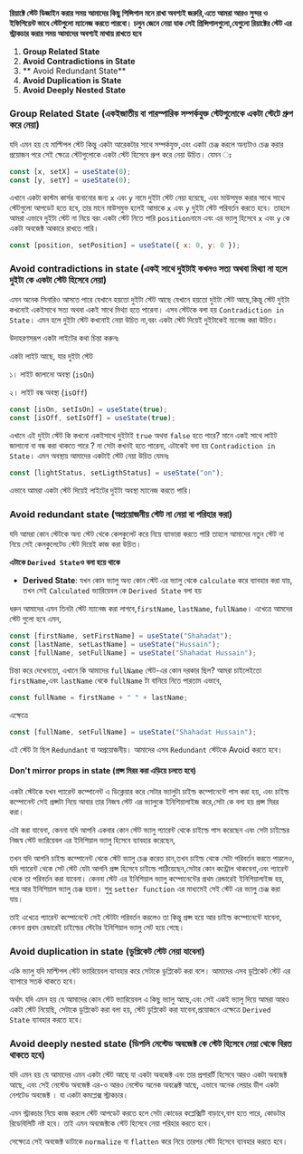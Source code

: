 **রিয়াক্টে স্টেট ডিজাইন করার সময় আমাদের কিছু পিন্সিপাল মনে রাখা অবশ্যই জরুরি,এতে আমরা আরও সুন্দর ও ইফিশিয়েন্ট ভাবে স্টেটগুলো ম্যানেজ করতে পারবো। চলুন জেনে নেয়া যাক সেই প্রিন্সিপালগুলো,যেগুলো রিয়াক্টের স্টেট এর স্ট্রাকচার করার সময় আমাদের অবশ্যই মাথায় রাখতে হবে**

1. **Group Related State**
2. **Avoid Contradictions in State**
3. ** Avoid Redundant State**
4. **Avoid Duplication is State**
5. **Avoid Deeply Nested State**

### Group Related State (একইজাতীয় বা পারস্পারিক সম্পর্কযুক্ত স্টেটগুলোকে একটা স্টেটে গ্রুপ করে নেয়া)

যদি এমন হয় যে মাল্টিপল স্টেট কিন্তু একটা আরেকটার সাথে সম্পর্কযুক্ত,এবং একটা চেঞ্জ করলে অন্যটাও চেঞ্জ করার প্রয়োজন পরে সেই ক্ষেত্রে স্টেটগুলোকে একটা স্টেট হিসেবে গ্রুপ করে নেয়া উচিত। যেমন ঃ

```jsx
const [x, setX] = useState(0);
const [y, setY] = useState(0);
```

এখানে একটা কাস্টম কার্সর বানানোর জন্য `x` এবং `y` নামে দুইটা স্টেট নেয়া হয়েছে, এবং মাউসমুভ করার সাথে সাথে স্টেটগুলো আপডেট হতে হবে, তার মানে মাউসমুভ হলেই আমাকে `x` এবং `y` দুইটা স্টেট পরিবর্তন করতে হবে। তাহলে আমরা এভাবে দুইটা স্টেট না নিয়ে বরং একটা স্টেট নিতে পারি `position`নামে এবং এর ভ্যালু হিসেবে `x` এবং `y` কে একটা অবজেক্ট আকারে রাখতে পারি।

```jsx
const [position, setPosition] = useState({ x: 0, y: 0 });
```

### Avoid contradictions in state (একই সাথে দুইটাই কখনও সত্য অথবা মিথ্যা না হলে দুইটা কে একটা স্টেট হিসেবে নেয়া)

এমন অনেক সিনারিও আসতে পারে যেখানে হয়তো দুইটা স্টেট আছে যেখানে হয়তো দুইটা স্টেট আছে,কিন্তু স্টেট দুইটা কখনোই একইসাথে সত্য অথবা একই সাথে মিথ্যা হতে পারেনা। এসব স্টেটকে বলা হয় `Contradiction in State`। এমন হলে দুইটা স্টেট কখনোই নেয়া উচিত না,বরং একটা স্টেট দিয়েই দুইটাকেই ম্যনেজ করা উচিত।

উদাহরণসরূপ একটা লাইটের কথা চিন্তা করুনঃ

একটা লাইট আছে, যার দুইটা স্টেট

১। লাইট জালানো অবস্থা (`isOn`)

২। লাইট বন্ধ অবস্থা (`isOff`)

```jsx
const [isOn, setIsOn] = useState(true);
const [isOff, setIsOff] = useState(true);
```

এখানে এই দুইটা স্টেট কি কখনো একইসাথে দুইটাই `true` অথবা `false` হতে পারে? মানে একই সাথে লাইট জালানো বা বন্ধ করা থাকতে পারে ? না সেটা কখনই হতে পারেনা, এটাকেই বলা হয় `Contradiction in State`। এমন অবস্থায় আমাদের একটাই স্টেট নেয়া উচিত যেমনঃ

```jsx
const [lightStatus, setLigthStatus] = useState("on");
```

এভাবে আমরা একটা স্টেট দিয়েই লাইটের দুইটা অবস্থা ম্যানেজ করতে পারি।

### Avoid redundant state (অপ্রয়োজনীয় স্টেট না নেয়া বা পরিহার করা)

যদি আমরা কোন স্টেটকে অন্য স্টেট থেকে কেলকুলেট করে নিয়ে ব্যাভারা করতে পারি তাহলে আমাদের নতুন স্টেট না নিয়ে সেই কেলকুলেটেড স্টেট দিয়েই কাজ করা উচিত।

**এটাকে `Derived State`ও বলা হয়ে থাকে**

-   **Derived State**: যখন কোন ভ্যালু অন্য কোন স্টেট এর ভ্যালু থেকে `calculate` করে ব্যাবহার করা যায়, তখন সেই `Calculated` ভ্যারিয়েবল কে `Derived State` বলা হয়

ধরুন আমাদের এমন তিনটা স্টেট ম্যানেজ করা লাগবে,`firstName`, `lastName`, `fullName`। এখেত্রে আমদের স্টেট গুলো হবে এমন,

```jsx
const [firstName, setFirstName] = useState("Shahadat");
const [lastName, setLastName] = useState("Hussain");
const [fullName, setFullName] = useState("Shahadat Hussain");
```

চিন্তা করে দেখেনতো, এখানে কি আমাদের `fullName` স্টেট-এর কোন দরকার ছিল? আমরা চাইলেইতো `firstName`,এবং `lastName` থেকে `fullName` টা বানিয়ে নিতে পারতাম এভাবে,

```jsx
const fullName = firstName + " " + lastName;
```

এক্ষেত্রে

```jsx
const [fullName, setFullName] = useState("Shahadat Hussain");
```

এই স্টেট টা ছিল `Redundant` বা অপ্রয়োজনীয়। আমাদের এসব `Redundant` স্টেটকে Avoid করতে হবে।

#### Don't mirror props in state (প্রপ্স মিরর করা এড়িয়ে চলতে হবে)

একটা স্টেটকে যখন প্যারেন্ট কম্পোনেন্ট এ ডিক্লেয়ার করে সেটার ভ্যালুটা চাইল্ড কম্পোনেন্টে পাস করা হয়, এবং চাইল্ড কম্পোনেন্ট সেই প্রপ্সটা নিয়ে আবার তার নিজস্ব স্টেট এর ভ্যালুকে ইনিশিয়ালাইজ করে,সেটা কে বলা হয় প্রপ্স মিরর করা।

এটা করা যাবেনা, কেননা যদি আপনি একবার কোন স্টেট ভ্যালু প্যারেন্ট থেকে চাইল্ডে পাস করেছেন এবং সেটা চাইল্ডের নিজস্ব স্টেট ভ্যরিয়েবল এর ইনিশিয়াল ভ্যালু হিসেবে ব্যাবহার করেছেন,

তখন যদি আপনি চাইল্ড কম্পোনেন্ট থেকে স্টেট ভ্যালু চেঞ্জ করেত চান,তখন চাইল্ড থেকে সেটা পরিবর্তন করতে পারলেও, যদি প্যারেন্ট থেকে সেট স্টেট যেটা আপনি প্রপ্স হিসেবে চাইল্ডে পাঠিয়েছেন,সেটার কোন কন্ট্রোল থাকবেনা,এবং প্যারেন্ট থেকে তা পরিবর্তন করা যাবেনা। কেননা স্টেট এর ইনিশিয়াল ভ্যালু কম্পোনেন্টের প্রথম রেন্ডারেই ইনিশিয়ালাইজ হয়, পরে আর ইনিশিয়াল ভ্যালু চেঞ্জ হয়না। শুধু `setter function` এর মাধ্যমেই সেই স্টেট এর ভ্যালু চেঞ্জ করা যায়।

তাই এখেত্রে প্যারেন্ট কম্পোনেন্টে সেই স্টেটটা পরিবর্তন করলেও তা কিন্তু প্রপ্স হয়ে আর চাইল্ড কম্পোনেন্টে যাবেনা, কেননা প্রথম রেন্ডারেই চাইল্ডের স্টেটের ইনিশিয়াল ভ্যালু সেট হয়ে গেছে।

### Avoid duplication in state (ডুপ্লিকেট স্টেট নেয়া যাবেনা)

একি ভ্যালু যদি মাল্টিপল স্টেট ভ্যারিয়েবল ব্যাবহার করে সেটাকে ডুপ্লিকেট করা বলে। আমাদের এসব ডুপ্লিকেট স্টেট এর ব্যাপারে সতর্ক থাকতে হবে।

অর্থাৎ যদি এমন হয় যে আমাদের কোন স্টেট ভ্যারিয়েবল এ কিছু ভ্যালু আছে,এবং সেই একই ভ্যালু দিয়ে আমরা আরও একটা স্টেট নিয়েছি, সেটাকে ডুপ্লিকেট করা বলা হয়, স্টেট ডুপ্লিকেট করা যাবেনা,প্রয়োজনে এক্ষেত্রে `Derived State` ব্যাবহার করতে হবে।

### Avoid deeply nested state (ডিপলি নেস্টেড অবজেক্ট কে স্টেট হিসেবে নেয়া থেকে বিরত থাকতে হবে)

যদি এমন হয় যে আমাদের এমন একটা স্টেট আছে যা একটা অবজেক্ট এবং তার প্রপারর্টি হিসেবে আরও একটা অবজেক্ট আছে, এবং সেই নেস্টেড অবজেক্ট এর-ও আরও নেস্টেড অনেক অবঞ্জেক্ট আছে, এভাবে অনেক লেয়ার ডীপ একটা নেশটেড অবজেক্ট । যা একটা কমপ্লেক্স স্ট্রাকচার।

এমন স্ট্রাকচার নিয়ে কাজ করলে স্টেট আপডেট করতে হলে সেটা কোডের কপ্লেক্সিটি বাড়াবে,বাগ হতে পারে, কোডটার রিডেবিলিটি নষ্ট হবে। তাই এমন অবজেক্টকে স্টেট হিসেবে নেয়া পরিহার করতে হবে।

সেক্ষেত্রে সেই অবজেক্ট ডাটাকে `normalize` বা `flatten` করে নিয়ে তারপর স্টেট হিসেবে ব্যাবহার করতে হবে।


